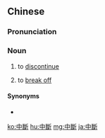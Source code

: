 {{also|中断}}
==Chinese==
{{zh-forms|s=中断}}

===Pronunciation===
{{zh-pron
|m=zhōngduàn
|c=zung1 tyun5,zung1 dyun6
|mn=qz:tiong-toǎn/tw,xm,zz:tiong-toān
|ma=Zh-zhongduàn.ogg
|cat=n
}}

===Noun===
{{zh-noun}}

# {{lb|zh|Intermediate Mandarin}} to [[discontinue]]
# {{lb|zh|Intermediate Mandarin}} to [[break off]]

====Synonyms====
* {{zh-l|間斷}}

[[ko:中斷]]
[[hu:中斷]]
[[mg:中斷]]
[[ja:中斷]]
